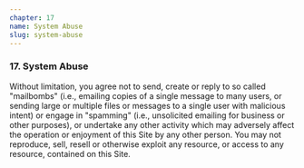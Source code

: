 ```yaml
---
chapter: 17
name: System Abuse
slug: system-abuse
---
```


### 17. System Abuse

Without limitation, you agree not to send, create or reply to so called "mailbombs" (i.e., emailing copies of a single message to many users, or sending large or multiple files or messages to a single user with malicious intent) or engage in "spamming" (i.e., unsolicited emailing for business or other purposes), or undertake any other activity which may adversely affect the operation or enjoyment of this Site by any other person. You may not reproduce, sell, resell or otherwise exploit any resource, or access to any resource, contained on this Site.
